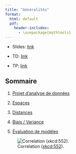 ```yaml
--- 
title: "Généralités"
format: 
  html: default
  pdf:
    header-includes:
      - \usepackage{mathtools} 
---
```


* Slides: [link](../slides/03-generalites-slides.qmd)

* TD: [link](../td/03-generalites-td.qmd)

* TP: [link](../td/03-generalites-tp.qmd)

## Sommaire

1. [Projet d'analyse de données](./generalities/01-stat.qmd)

2. [Espaces](./generalities/02-spaces.qmd)

3. [Distances](./generalities/03-distance.qmd)

4. [Biais / Variance](./generalities/04-bias-variance.qmd)

5. [Évaluation de modèles](./generalities/05-model-evaluation.qmd)

![Correlation ([xkcd:552](https://xkcd.com/552/)).](../include/correlation.png)

